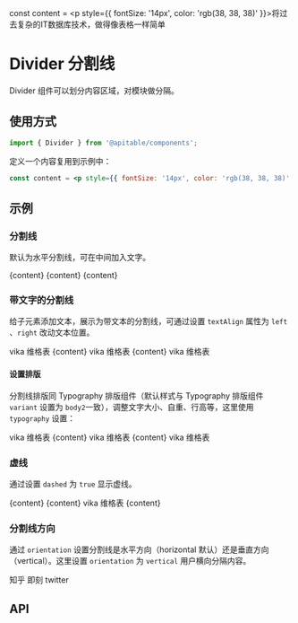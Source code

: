 const content = <p style={{ fontSize: '14px', color: 'rgb(38, 38, 38)' }}>将过去复杂的IT数据库技术，做得像表格一样简单</p>

<Meta title="基础组件/Divider 分割线/文档" />

# Divider 分割线

Divider 组件可以划分内容区域，对模块做分隔。

## 使用方式

```jsx
import { Divider } from '@apitable/components';
```

定义一个内容复用到示例中：

```jsx
const content = <p style={{ fontSize: '14px', color: 'rgb(38, 38, 38)' }}>将过去复杂的IT数据库技术，做得像表格一样简单</p>
```

## 示例

### 分割线

默认为水平分割线，可在中间加入文字。

<Canvas>
  <div>
    {content}
    <Divider />
    {content}
    <Divider />
    {content}
  </div>
</Canvas>

### 带文字的分割线

给子元素添加文本，展示为带文本的分割线，可通过设置 `textAlign` 属性为 `left` 、`right` 改动文本位置。

<Canvas>
  <div>
    <Divider>vika 维格表</Divider>
    {content}
    <Divider textAlign="left">vika 维格表</Divider>
    {content}
    <Divider textAlign="right">vika 维格表</Divider>
  </div>
</Canvas>

#### 设置排版

分割线排版同 Typography 排版组件（默认样式与 Typography 排版组件 `variant` 设置为 `body2`一致），调整文字大小、自重、行高等，这里使用 `typography` 设置：

<Canvas>
  <div>
    <Divider>vika 维格表</Divider>
    {content}
    <Divider typography="h2">vika 维格表</Divider>
    {content}
    <Divider typography="body4">vika 维格表</Divider>
  </div>
</Canvas>

### 虚线

通过设置 `dashed` 为 `true` 显示虚线。

<Canvas>
  <div>
    {content}
    <Divider dashed />
    {content}
    <Divider dashed>vika 维格表</Divider>
    {content}
  </div>
</Canvas>

### 分割线方向

通过 `orientation` 设置分割线是水平方向（horizontal 默认）还是垂直方向（vertical）。这里设置 `orientation` 为 `vertical` 用户横向分隔内容。

<Canvas>
  <div>
    <span>知乎</span>
    <Divider orientation="vertical" />
    <span>即刻</span>
    <Divider orientation="vertical" dashed />
    <span>twitter</span>
  </div>
</Canvas>

## API

<ArgsTable of={Divider} />



